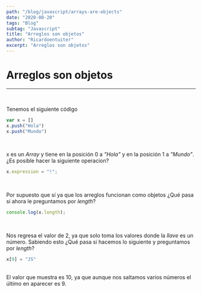 ```yaml
---
path: "/blog/javascript/arrays-are-objects"
date: "2020-08-20"
tags: "Blog"
subtag: "Javascript"
title: "Arreglos son objetos"
author: "Ricardoentuiter"
excerpt: "Arreglos son objetos"
---
```


# Arreglos son objetos

---
<br/>

Tenemos el siguiente código

```javascript
var x = []
x.push("Hola")
x.push("Mundo")
```
<br/>

x es un *Array* y tiene en la posición 0 a *"Hola"* y en la posición 1 a *"Mundo"*. ¿Es posible hacer la siguiente operacion?

```javascript
x.expression = "!";
```
<br/>

Por supuesto que sí ya que los arreglos funcionan como objetos ¿Qué pasa si ahora le preguntamos por *length*?

```javascript
console.log(x.length); 
```
<br/>

Nos regresa el valor de 2, ya que solo toma los valores donde la *llave* es un número. Sabiendo esto ¿Qué pasa si hacemos lo siguiente y preguntamos por *length*?

```javascript
x[9] = "JS"
```
<br/>
El valor que muestra es 10, ya que aunque nos saltamos varios números el último en aparecer es 9.